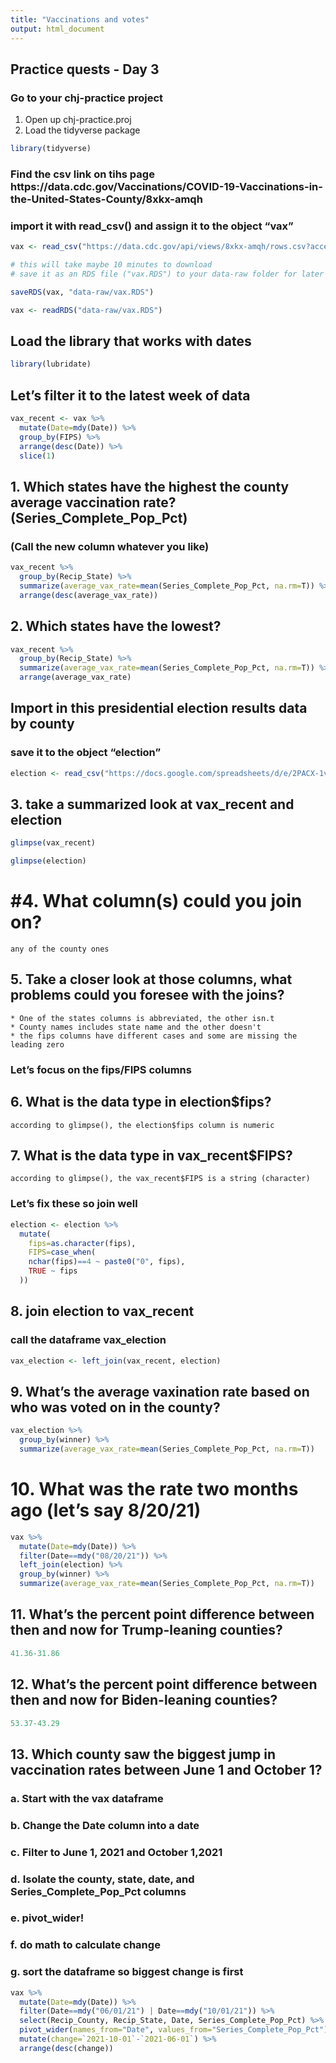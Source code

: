 ```yaml
---
title: "Vaccinations and votes"
output: html_document
---
```


## Practice quests - Day 3

### Go to your chj-practice project

1. Open up chj-practice.proj
2. Load the tidyverse package

```r
library(tidyverse)
```

### Find the csv link on tihs page https://data.cdc.gov/Vaccinations/COVID-19-Vaccinations-in-the-United-States-County/8xkx-amqh
### import it with read_csv() and assign it to the object "vax"

```r
vax <- read_csv("https://data.cdc.gov/api/views/8xkx-amqh/rows.csv?accessType=DOWNLOAD")

# this will take maybe 10 minutes to download
# save it as an RDS file ("vax.RDS") to your data-raw folder for later

saveRDS(vax, "data-raw/vax.RDS")
```

```r
vax <- readRDS("data-raw/vax.RDS")
```

## Load the library that works with dates

```r
library(lubridate)
```

## Let's filter it to the latest week of data

```r
vax_recent <- vax %>% 
  mutate(Date=mdy(Date)) %>% 
  group_by(FIPS) %>% 
  arrange(desc(Date)) %>% 
  slice(1)
```

## 1. Which states have the highest the county average vaccination rate? (Series_Complete_Pop_Pct)
### (Call the new column whatever you like)

```r
vax_recent %>% 
  group_by(Recip_State) %>% 
  summarize(average_vax_rate=mean(Series_Complete_Pop_Pct, na.rm=T)) %>% 
  arrange(desc(average_vax_rate))
```

## 2. Which states have the lowest?

```r
vax_recent %>% 
  group_by(Recip_State) %>% 
  summarize(average_vax_rate=mean(Series_Complete_Pop_Pct, na.rm=T)) %>% 
  arrange(average_vax_rate)
```

## Import in this presidential election results data by county
### save it to the object "election"

```r
election <- read_csv("https://docs.google.com/spreadsheets/d/e/2PACX-1vTRNr9AxpysIFXKHymcCynzdWAJUePkCi3M6E0z5shAPVv1MCQQA2DnLkgUjaQzrq6m0I2mWw80SYvC/pub?gid=456911902&single=true&output=csv")

```

## 3. take a summarized look at vax_recent and election

```r
glimpse(vax_recent)

glimpse(election)
```

# #4. What column(s) could you join on?

```
any of the county ones
```

## 5. Take a closer look at those columns, what problems could you foresee with the joins?

```
* One of the states columns is abbreviated, the other isn.t
* County names includes state name and the other doesn't
* the fips columns have different cases and some are missing the leading zero
```

### Let's focus on the fips/FIPS columns

## 6. What is the data type in election$fips?

```
according to glimpse(), the election$fips column is numeric
```

## 7. What is the data type in vax_recent$FIPS?

```
according to glimpse(), the vax_recent$FIPS is a string (character)
```

### Let's fix these so join well

```r
election <- election %>% 
  mutate(
    fips=as.character(fips),
    FIPS=case_when(
    nchar(fips)==4 ~ paste0("0", fips),
    TRUE ~ fips
  ))
```

## 8. join election to vax_recent
### call the dataframe vax_election

```r
vax_election <- left_join(vax_recent, election)
```

## 9. What's the average vaxination rate based on who was voted on in the county?

```r
vax_election %>% 
  group_by(winner) %>% 
  summarize(average_vax_rate=mean(Series_Complete_Pop_Pct, na.rm=T))
```

# 10. What was the rate two months ago (let's say 8/20/21)

```r
vax %>% 
  mutate(Date=mdy(Date)) %>% 
  filter(Date==mdy("08/20/21")) %>% 
  left_join(election) %>% 
  group_by(winner) %>% 
  summarize(average_vax_rate=mean(Series_Complete_Pop_Pct, na.rm=T))
```

## 11. What's the percent point difference between then and now for Trump-leaning counties?

```r
41.36-31.86
```

## 12. What's the percent point difference between then and now for Biden-leaning counties?

```r
53.37-43.29
```

## 13. Which county saw the biggest jump in vaccination rates between June 1 and October 1?

### a. Start with the vax dataframe
### b. Change the Date column into a date
### c. Filter to June 1, 2021 and October 1,2021
### d. Isolate the county, state, date, and Series_Complete_Pop_Pct columns
### e. pivot_wider!
### f. do math to calculate change
### g. sort the dataframe so biggest change is first


```r
vax %>% 
  mutate(Date=mdy(Date)) %>% 
  filter(Date==mdy("06/01/21") | Date==mdy("10/01/21")) %>% 
  select(Recip_County, Recip_State, Date, Series_Complete_Pop_Pct) %>% 
  pivot_wider(names_from="Date", values_from="Series_Complete_Pop_Pct") %>% 
  mutate(change=`2021-10-01`-`2021-06-01`) %>% 
  arrange(desc(change)) 
```
